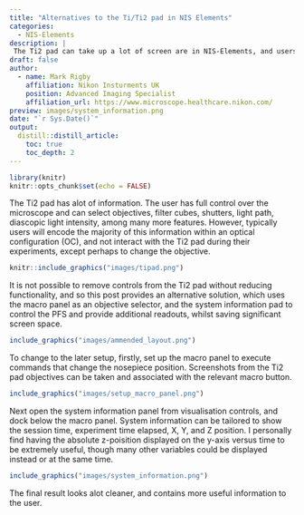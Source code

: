 ```yaml
---
title: "Alternatives to the Ti/Ti2 pad in NIS Elements"
categories:
  - NIS-Elements
description: |
 The Ti2 pad can take up a lot of screen are in NIS-Elements, and users generally only use it to select the objective and turn on the perfect focus system. Here we show an alternative that provides more useful information to the user, and takes up less screen space.
draft: false
author:
  - name: Mark Rigby 
    affiliation: Nikon Insturments UK
    position: Advanced Imaging Specialist
    affiliation_url: https://www.microscope.healthcare.nikon.com/
preview: images/system_information.png
date: "`r Sys.Date()`"
output:
  distill::distill_article:
    toc: true
    toc_depth: 2
---
```


```r

library(knitr)
knitr::opts_chunk$set(echo = FALSE)

```


The Ti2 pad has alot of information. The user has full control over the microscope and can select objectives, filter cubes, shutters, light path, diascopic light intensity, among many more features. However, typically users will encode the majority of this information within an optical configuration (OC), and not interact with the Ti2 pad during their experiments, except perhaps to change the objective.  

```r

knitr::include_graphics("images/tipad.png")

```


It is not possible to remove controls from the Ti2 pad without reducing functionality, and so this post provides an alternative solution, which uses the macro panel as an objective selector, and the system information pad to control the PFS and provide additional readouts, whilst saving significant screen space. 


```r

include_graphics("images/ammended_layout.png")

```


To change to the later setup, firstly, set up the macro panel to execute commands that change the nosepiece position. Screenshots from the Ti2 pad objectives can be taken and associated with the relevant macro button.

```r

include_graphics("images/setup_macro_panel.png")

```


Next open the system information panel from visualisation controls, and dock below the macro panel. System information can be tailored to show the session time, experiment time elapsed, X, Y, and Z position. I personally find having the absolute z-poisition displayed on the y-axis versus time to be extremely useful, though many other variables could be displayed instead or at the same time.


```r

include_graphics("images/system_information.png")

```


The final result looks alot cleaner, and contains more useful information to the user.








